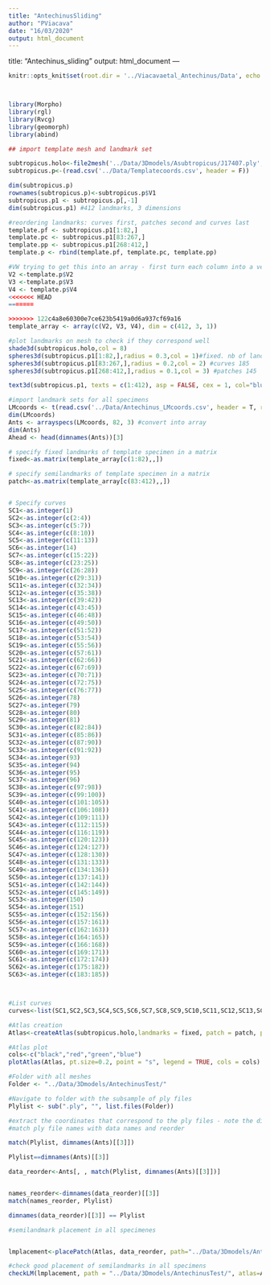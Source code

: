 ```yaml
---
title: "AntechinusSliding"
author: "PViacava"
date: "16/03/2020"
output: html_document
---
```

title: "Antechinus_sliding"
output: html_document
---

```r

knitr::opts_knit$set(root.dir = '../Viacavaetal_Antechinus/Data', echo = TRUE)



library(Morpho)
library(rgl)
library(Rvcg)
library(geomorph)
library(abind)


```

```r

## import template mesh and landmark set

subtropicus.holo<-file2mesh('../Data/3Dmodels/Asubtropicus/J17407.ply',readcol=F,clean=T)
subtropicus.p<-(read.csv('../Data/Templatecoords.csv', header = F))

dim(subtropicus.p) 
rownames(subtropicus.p)<-subtropicus.p$V1 
subtropicus.p1 <- subtropicus.p[,-1]
dim(subtropicus.p1) #412 landmarks, 3 dimensions

#reordering landmarks: curves first, patches second and curves last
template.pf <- subtropicus.p1[1:82,]
template.pc <- subtropicus.p1[83:267,]
template.pp <- subtropicus.p1[268:412,]
template.p <- rbind(template.pf, template.pc, template.pp)

#VW trying to get this into an array - first turn each column into a vector
V2 <-template.p$V2
V3 <-template.p$V3
V4 <- template.p$V4
<<<<<<< HEAD
=======

>>>>>>> 122c4a8e60300e7ce623b5419a0d6a937cf69a16
template_array <- array(c(V2, V3, V4), dim = c(412, 3, 1))

#plot landmarks on mesh to check if they correspond well
shade3d(subtropicus.holo,col = 8)
spheres3d(subtropicus.p1[1:82,],radius = 0.3,col = 1)#fixed. nb of landmarks = (  z-1)/3  82
spheres3d(subtropicus.p1[83:267,],radius = 0.2,col = 2) #curves 185
spheres3d(subtropicus.p1[268:412,],radius = 0.1,col = 3) #patches 145

text3d(subtropicus.p1, texts = c(1:412), asp = FALSE, cex = 1, col="blue", pos = 3) #plot number of landmarks to check ordering

#import landmark sets for all specimens
LMcoords <- t(read.csv('../Data/Antechinus_LMcoords.csv', header = T, row.names = 1))
dim(LMcoords)
Ants <- arrayspecs(LMcoords, 82, 3) #convert into array
dim(Ants)
Ahead <- head(dimnames(Ants))[3]
```

```r

# specify fixed landmarks of template specimen in a matrix
fixed<-as.matrix(template_array[c(1:82),,])

# specify semilandmarks of template specimen in a matrix
patch<-as.matrix(template_array[c(83:412),,])


# Specify curves 
SC1<-as.integer(1)
SC2<-as.integer(c(2:4))
SC3<-as.integer(c(5:7))
SC4<-as.integer(c(8:10))
SC5<-as.integer(c(11:13))
SC6<-as.integer(14)
SC7<-as.integer(c(15:22))
SC8<-as.integer(c(23:25))
SC9<-as.integer(c(26:28))
SC10<-as.integer(c(29:31))
SC11<-as.integer(c(32:34))
SC12<-as.integer(c(35:38))
SC13<-as.integer(c(39:42))
SC14<-as.integer(c(43:45))
SC15<-as.integer(c(46:48))
SC16<-as.integer(c(49:50))
SC17<-as.integer(c(51:52))
SC18<-as.integer(c(53:54))
SC19<-as.integer(c(55:56))
SC20<-as.integer(c(57:61))
SC21<-as.integer(c(62:66))
SC22<-as.integer(c(67:69))
SC23<-as.integer(c(70:71))
SC24<-as.integer(c(72:75))
SC25<-as.integer(c(76:77))
SC26<-as.integer(78)
SC27<-as.integer(79)
SC28<-as.integer(80)
SC29<-as.integer(81)
SC30<-as.integer(c(82:84))
SC31<-as.integer(c(85:86))
SC32<-as.integer(c(87:90))
SC33<-as.integer(c(91:92))
SC34<-as.integer(93)
SC35<-as.integer(94)
SC36<-as.integer(95)
SC37<-as.integer(96)
SC38<-as.integer(c(97:98))
SC39<-as.integer(c(99:100))
SC40<-as.integer(c(101:105))
SC41<-as.integer(c(106:108))
SC42<-as.integer(c(109:111))
SC43<-as.integer(c(112:115))
SC44<-as.integer(c(116:119))
SC45<-as.integer(c(120:123))
SC46<-as.integer(c(124:127))
SC47<-as.integer(c(128:130))
SC48<-as.integer(c(131:133))
SC49<-as.integer(c(134:136))
SC50<-as.integer(c(137:141))
SC51<-as.integer(c(142:144))
SC52<-as.integer(c(145:149))
SC53<-as.integer(150)
SC54<-as.integer(151)
SC55<-as.integer(c(152:156))
SC56<-as.integer(c(157:161))
SC57<-as.integer(c(162:163))
SC58<-as.integer(c(164:165))
SC59<-as.integer(c(166:168))
SC60<-as.integer(c(169:171))
SC61<-as.integer(c(172:174))
SC62<-as.integer(c(175:182))
SC63<-as.integer(c(183:185))



#List curves
curves<-list(SC1,SC2,SC3,SC4,SC5,SC6,SC7,SC8,SC9,SC10,SC11,SC12,SC13,SC14,SC15,SC16,SC17,SC18,SC19,SC20,         SC21,SC22,SC23,SC24,SC25,SC26,SC27,SC28,SC29,SC30,SC31,SC32,SC33,SC34,SC35,SC36,SC37,SC38,SC39,SC40,SC41,SC42,SC43,SC44,SC45,SC46,SC47,SC48,SC49,SC50,SC51,SC52,SC53,SC54,SC55,SC56,SC57,SC58,SC59,SC60,SC61,SC62,SC63)

#Atlas creation
Atlas<-createAtlas(subtropicus.holo,landmarks = fixed, patch = patch, patchCurves = curves)

#Atlas plot 
cols<-c("black","red","green","blue")
plotAtlas(Atlas, pt.size=0.2, point = "s", legend = TRUE, cols = cols)


```


```r

#Folder with all meshes
Folder <- "../Data/3Dmodels/AntechinusTest/"

#Navigate to folder with the subsample of ply files
Plylist <- sub(".ply", "", list.files(Folder))

#extract the coordinates that correspond to the ply files - note the dimnames and the ply file names need to be identical
#match ply file names with data names and reorder

match(Plylist, dimnames(Ants)[[3]])

Plylist==dimnames(Ants)[[3]]

data_reorder<-Ants[, , match(Plylist, dimnames(Ants)[[3]])]


names_reorder<-dimnames(data_reorder)[[3]]
match(names_reorder, Plylist)

dimnames(data_reorder)[[3]] == Plylist

#semilandmark placement in all specimenes


lmplacement<-placePatch(Atlas, data_reorder, path="../Data/3Dmodels/AntechinusTest/", inflate=1) # use ray=TRUE for projection along surface normals instead of closest point???

#check good placement of semilandmarks in all specimens
checkLM(lmplacement, path = "../Data/3Dmodels/AntechinusTest/", atlas=Atlas, point = "s", pt.size = 5)


```

